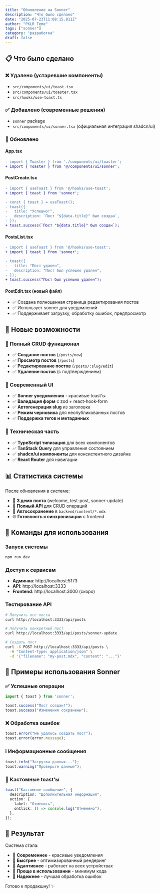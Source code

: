```yaml
---
title: "Обновление на Sonner"
description: "Что было сделано"
date: "2025-07-23T11:08:15.811Z"
author: "PXLR Teme"
tags: ["sonner"]
category: "разработка"
draft: false
---
```


## 📋 Что было сделано

### ❌ Удалено (устаревшие компоненты)
- `src/components/ui/toast.tsx`
- `src/components/ui/toaster.tsx` 
- `src/hooks/use-toast.ts`

### ✅ Добавлено (современные решения)
- `sonner` package
- `src/components/ui/sonner.tsx` (официальная интеграция shadcn/ui)

### 🔧 Обновлено

#### App.tsx
```diff
- import { Toaster } from './components/ui/toaster';
+ import { Toaster } from '@/components/ui/sonner';
```

#### PostCreate.tsx
```diff
- import { useToast } from '@/hooks/use-toast';
+ import { toast } from 'sonner';

- const { toast } = useToast();
- toast({
-   title: "Успешно!",
-   description: `Пост "${data.title}" был создан`,
- });
+ toast.success(`Пост "${data.title}" был создан`);
```

#### PostsList.tsx
```diff
- import { useToast } from '@/hooks/use-toast';
+ import { toast } from 'sonner';

- toast({
-   title: "Пост удален",
-   description: "Пост был успешно удален",
- });
+ toast.success("Пост был успешно удален");
```

#### PostEdit.tsx (новый файл)
- ✅ Создана полноценная страница редактирования постов
- ✅ Использует sonner для уведомлений
- ✅ Поддерживает загрузку, обработку ошибок, предпросмотр

## 🎯 Новые возможности

### 📝 Полный CRUD функционал
- ✅ **Создание постов** (`/posts/new`)
- ✅ **Просмотр постов** (`/posts`)
- ✅ **Редактирование постов** (`/posts/:slug/edit`)
- ✅ **Удаление постов** (с подтверждением)

### 🎨 Современный UI
- ✅ **Sonner уведомления** - красивые toast'ы
- ✅ **Валидация форм** с zod + react-hook-form
- ✅ **Автогенерация slug** из заголовка
- ✅ **Режим черновика** для неопубликованных постов
- ✅ **Поддержка тегов и метаданных**

### 🔧 Техническая часть
- ✅ **TypeScript типизация** для всех компонентов
- ✅ **TanStack Query** для управления состоянием
- ✅ **shadcn/ui компоненты** для консистентного дизайна
- ✅ **React Router** для навигации

## 📊 Статистика системы

После обновления в системе:
- 🎯 **3 демо поста** (welcome, test-post, sonner-update)
- 🔧 **Полный API** для CRUD операций
- 📁 **Автосохранение** в `backend/content/*.mdx`
- 🌐 **Готовность к синхронизации** с frontend

## 🚀 Команды для использования

### Запуск системы
```bash
npm run dev
```

### Доступ к сервисам
- **Админка**: http://localhost:5173
- **API**: http://localhost:3333
- **Frontend**: http://localhost:3000 (скоро)

### Тестирование API
```bash
# Получить все посты
curl http://localhost:3333/api/posts

# Получить конкретный пост
curl http://localhost:3333/api/posts/sonner-update

# Создать пост
curl -X POST http://localhost:3333/api/posts \
  -H "Content-Type: application/json" \
  -d '{"filename": "my-post.mdx", "content": "..."}'
```

## 📖 Примеры использования Sonner

### ✅ Успешные операции
```typescript
import { toast } from 'sonner';

toast.success("Пост создан!");
toast.success("Изменения сохранены");
```

### ❌ Обработка ошибок
```typescript
toast.error("Не удалось создать пост");
toast.error(error.message);
```

### ℹ️ Информационные сообщения
```typescript
toast.info("Загрузка данных...");
toast.warning("Проверьте данные");
```

### 🎨 Кастомные toast'ы
```typescript
toast("Кастомное сообщение", {
  description: "Дополнительная информация",
  action: {
    label: "Отменить",
    onClick: () => console.log("Отменено"),
  },
});
```

## 🎉 Результат

Система стала:
- 🎨 **Современнее** - красивые уведомления
- 🚀 **Быстрее** - оптимизированный рендеринг  
- 📱 **Адаптивнее** - работает на всех устройствах
- 🔧 **Проще в использовании** - минимум кода
- 💪 **Надежнее** - лучшая обработка ошибок

Готово к продакшну! ✨ 